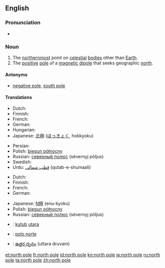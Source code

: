 {{also|North Pole}}
==English==

===Pronunciation===
* {{IPA|/ˌnɔːθ ˈpəʊl/}}

===Noun===
{{en-noun|sg=[[north]] [[pole]]}}

# The [[northernmost]] point on [[celestial]] [[body|bodies]] other than [[Earth]].
# The [[positive]] [[pole]] of a [[magnetic]] [[dipole]] that seeks geographic [[north]].

====Antonyms====
* {{italbrac-colon|positive pole}} [[negative pole]], [[south pole]]

====Translations====
{{trans-top|northernmost point on celestial bodies}}
* Dutch: {{t+|nl|noordpool|m}}
* Finnish: {{t+|fi|pohjoisnapa}}
* French: {{t+|fr|pôle Nord|m}}
* German: {{t-|de|Nordpol|m}}
* Hungarian: {{t+|hu|Északi-sark}}
* Japanese: [[北極]] ([[ほっきょく]], hokkyoku)
{{trans-mid}}
* Persian: {{t|fa|قطب شمال|tr=qotbe shomāl|xs=Persian}}
* Polish: [[biegun północny]] {{m}}
* Russian: [[северный полюс]] (sévernyj póljus) {{m}}
* Swedish: {{t-|sv|nordpol|c}}
* Urdu: [[قطب شمالی]] (qutab-e-shumaali) {{m}}
{{trans-bottom}}

{{trans-top|positive pole of a magnetic dipole}}
* Dutch: {{t+|nl|noordpool|m}}
* Finnish: {{t+|fi|pohjoisnapa}}
* French: {{t+|fr|pôle nord|m}}
* German: {{t-|de|Nordpol|m}}
{{trans-mid}}
* Japanese: [[N極]] (enu-kyoku)
* Polish: [[biegun północny]] {{m}}
* Russian: [[северный полюс]] (sévernyj póljus) {{m}}
{{trans-bottom}}

{{checktrans-top}}
* {{ttbc|Indonesian}}: [[kutub]] [[utara]]
{{checktrans-mid}}
* {{ttbc|Spanish}}: [[polo norte]]
* {{ttbc|Telugu}}: [[ఉత్తర దృవం]] (uttara druvam)
{{checktrans-bottom}}

[[et:north pole]]
[[fr:north pole]]
[[id:north pole]]
[[kn:north pole]]
[[ja:north pole]]
[[ru:north pole]]
[[ta:north pole]]
[[zh:north pole]]